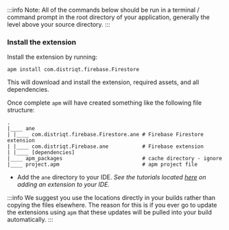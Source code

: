 


:::info 
Note: All of the commands below should be run in a terminal / command prompt in the root directory of your application, generally the level above your source directory.
:::


<SetupAPM />


### Install the extension 

Install the extension by running: 

```
apm install com.distriqt.firebase.Firestore
```

This will download and install the extension, required assets, and all dependencies.

Once complete `apm` will have created something like the following file structure: 

```
.
|____ ane
| |____ com.distriqt.firebase.Firestore.ane	# Firebase Firestore extension
| |____ com.distriqt.Firebase.ane			# Firebase extension
| |____ [dependencies]
|____ apm_packages							# cache directory - ignore
|____ project.apm							# apm project file
```

- Add the `ane` directory to your IDE. *See the tutorials located [here](/docs/tutorials/getting-started) on adding an extension to your IDE.*

:::info
We suggest you use the locations directly in your builds rather than copying the files elsewhere. The reason for this is if you ever go to update the extensions using `apm` that these updates will be pulled into your build automatically.
:::


